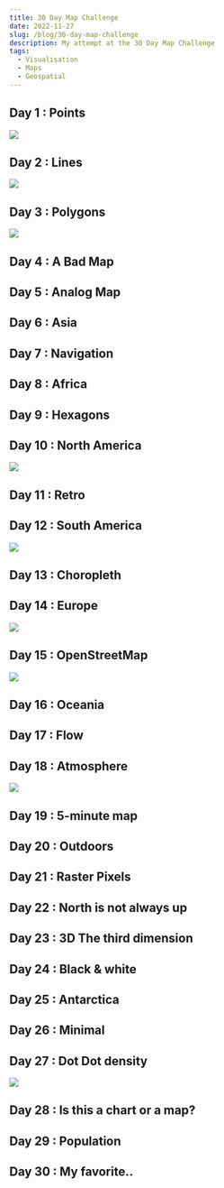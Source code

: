 ```yaml
---
title: 30 Day Map Challenge
date: 2022-11-27
slug: /blog/30-day-map-challenge
description: My attempt at the 30 Day Map Challenge
tags:
  - Visualisation
  - Maps
  - Geospatial
---
```


## Day 1 : Points

![](images/pred_fires_2021.jpg)

## Day 2 : Lines

![](images/WaterShed2.png)

## Day 3 : Polygons

![](images/co2-2021.jpg)

## Day 4 : A Bad Map

## Day 5 : Analog Map

## Day 6 : Asia

## Day 7 : Navigation

## Day 8 : Africa

## Day 9 : Hexagons

## Day 10 : North America

![](images/usa.jpg)

## Day 11 : Retro

## Day 12 : South America

![](images/brazil-rainforest.png)

## Day 13 : Choropleth

## Day 14 : Europe

![](images/europe.png)

## Day 15 : OpenStreetMap

![](images/poster-enschede.png)

## Day 16 : Oceania

## Day 17 : Flow

## Day 18 : Atmosphere

![](images/lst-delhi-2023-light.png)

## Day 19 : 5-minute map

## Day 20 : Outdoors

## Day 21 : Raster	Pixels

## Day 22 : North is not always up

## Day 23 : 3D	The third dimension

## Day 24 : Black & white

## Day 25 : Antarctica

## Day 26 : Minimal

## Day 27 : Dot	Dot density

![](images/final-pp-locations.jpg)

## Day 28 : Is this a chart or a map?

## Day 29 : Population

## Day 30 : My favorite..

